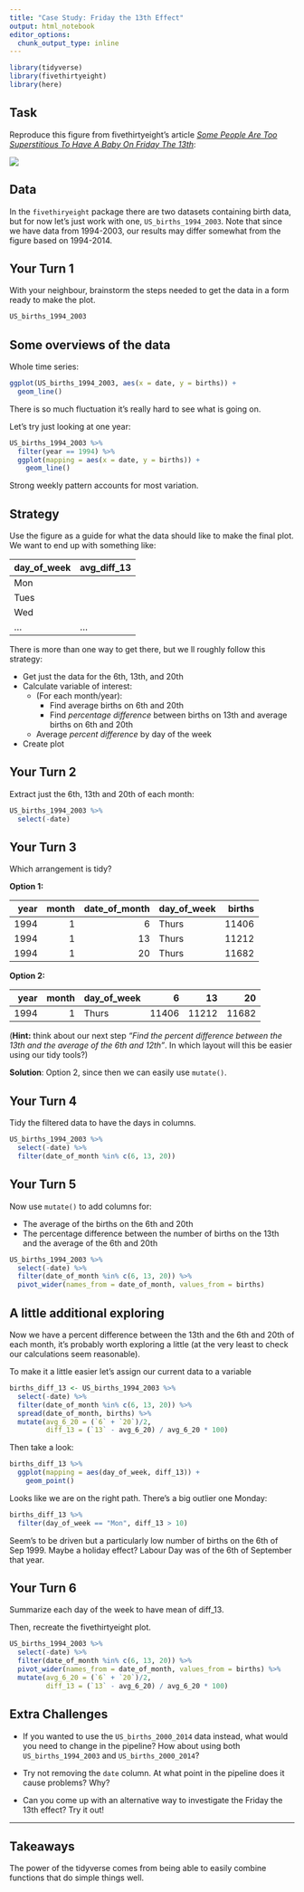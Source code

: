 ```yaml
---
title: "Case Study: Friday the 13th Effect"
output: html_notebook
editor_options: 
  chunk_output_type: inline
---
```


<!-- This file by Jake Thompson is licensed under a Creative Commons Attribution 4.0 International License, adapted from the orignal work at https://github.com/cwickham/data-science-in-tidyverse by Charlotte Wickham -->

```r
library(tidyverse)
library(fivethirtyeight)
library(here)
```


## Task

Reproduce this figure from fivethirtyeight's article [*Some People Are Too Superstitious To Have A Baby On Friday The 13th*](https://fivethirtyeight.com/features/some-people-are-too-superstitious-to-have-a-baby-on-friday-the-13th/):

![](`r here("resources", "bialik-fridaythe13th-2.png")`)


## Data

In the `fivethiryeight` package there are two datasets containing birth data, but for now let's just work with one, `US_births_1994_2003`.  Note that since we have data from 1994-2003, our results may differ somewhat from the figure based on 1994-2014.


## Your Turn 1 

With your neighbour, brainstorm the steps needed to get the data in a form ready to make the plot.

```r
US_births_1994_2003
```


## Some overviews of the data

Whole time series:

```r
ggplot(US_births_1994_2003, aes(x = date, y = births)) +
  geom_line()
```

There is so much fluctuation it's really hard to see what is going on.

Let's try just looking at one year:

```r
US_births_1994_2003 %>%
  filter(year == 1994) %>%
  ggplot(mapping = aes(x = date, y = births)) +
    geom_line()
```

Strong weekly pattern accounts for most variation.


## Strategy

Use the figure as a guide for what the data should like to make the final plot. We want to end up with something like:

day_of_week | avg_diff_13 |
----------- | ----------- |
        Mon |             |
       Tues |             |
        Wed |             |
        ... |         ... |

There is more than one way to get there, but we
ll roughly follow this strategy:

* Get just the data for the 6th, 13th, and 20th
* Calculate variable of interest:
    * (For each month/year):
        * Find average births on 6th and 20th
        * Find _percentage difference_ between births on 13th and average births on 6th and 20th
    * Average _percent difference_ by day of the week
* Create plot


## Your Turn 2

Extract just the 6th, 13th and 20th of each month:

```r
US_births_1994_2003 %>%
  select(-date) 

```


## Your Turn 3

Which arrangement is tidy?

**Option 1:**

|  year |  month |  date_of_month | day_of_week  |  births |
| ----: | -----: | -------------: | :----------- | ------: |
|  1994 |      1 |              6 | Thurs        |   11406 |
|  1994 |      1 |             13 | Thurs        |   11212 |
|  1994 |      1 |             20 | Thurs        |   11682 |

**Option 2:**

|  year |  month | day_of_week  |      6 |     13 |     20 |
| ----: | -----: | :----------- | -----: | -----: | -----: |
|  1994 |      1 | Thurs        |  11406 |  11212 |  11682 |

(**Hint:** think about our next step *"Find the percent difference between the 13th and the average of the 6th and 12th"*. In which layout will this be easier using our tidy tools?)

**Solution**: Option 2, since then we can easily use `mutate()`.


## Your Turn 4

Tidy the filtered data to have the days in columns.

```r
US_births_1994_2003 %>%
  select(-date) %>% 
  filter(date_of_month %in% c(6, 13, 20))

```


## Your Turn 5

Now use `mutate()` to add columns for:

* The average of the births on the 6th and 20th
* The percentage difference between the number of births on the 13th and the average of the 6th and 20th

```r
US_births_1994_2003 %>%
  select(-date) %>% 
  filter(date_of_month %in% c(6, 13, 20)) %>%
  pivot_wider(names_from = date_of_month, values_from = births)

```


## A little additional exploring

Now we have a percent difference between the 13th and the 6th and 20th of each month, it's probably worth exploring a little (at the very least to check our calculations seem reasonable).

To make it a little easier let's assign our current data to a variable

```r
births_diff_13 <- US_births_1994_2003 %>%
  select(-date) %>% 
  filter(date_of_month %in% c(6, 13, 20)) %>%
  spread(date_of_month, births) %>%
  mutate(avg_6_20 = (`6` + `20`)/2,
         diff_13 = (`13` - avg_6_20) / avg_6_20 * 100)
```

Then take a look:

```r
births_diff_13 %>% 
  ggplot(mapping = aes(day_of_week, diff_13)) +
    geom_point()
```

Looks like we are on the right path.  There's a big outlier one Monday:

```r
births_diff_13 %>%
  filter(day_of_week == "Mon", diff_13 > 10)
```

Seem's to be driven but a particularly low number of births on the 6th of Sep 1999. Maybe a holiday effect? Labour Day was of the 6th of September that year.


## Your Turn 6

Summarize each day of the week to have mean of diff_13.

Then, recreate the fivethirtyeight plot.

```r
US_births_1994_2003 %>%
  select(-date) %>% 
  filter(date_of_month %in% c(6, 13, 20)) %>%
  pivot_wider(names_from = date_of_month, values_from = births) %>%
  mutate(avg_6_20 = (`6` + `20`)/2,
         diff_13 = (`13` - avg_6_20) / avg_6_20 * 100)

```


## Extra Challenges

* If you wanted to use the `US_births_2000_2014` data instead, what would you need to change in the pipeline?  How about using both `US_births_1994_2003` and `US_births_2000_2014`?

* Try not removing the `date` column. At what point in the pipeline does it cause problems? Why?

* Can you come up with an alternative way to investigate the Friday the 13th effect?  Try it out!


***

## Takeaways

The power of the tidyverse comes from being able to easily combine functions that do simple things well.  
